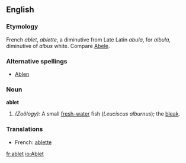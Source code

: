 ==English==

===Etymology===
French ''ablet'', ''ablette'', a diminutive from Late Latin ''abula'', for ''albula'', diminutive of ''albus'' white. Compare [[Abele]].

===Alternative spellings===
* [[Ablen]]

===Noun===
'''ablet'''
# ''(Zoölogy):'' A small [[fresh-water]] fish (''Leuciscus alburnus''); the [[bleak]].

===Translations===
*French: [[ablette]] {{f}}

[[fr:ablet]]
[[io:Ablet]]